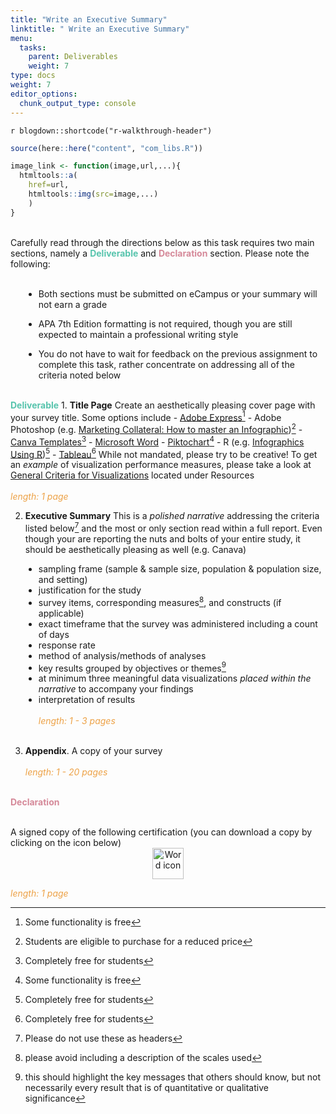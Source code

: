 ```yaml
---
title: "Write an Executive Summary"
linktitle: " Write an Executive Summary"
menu:
  tasks:
    parent: Deliverables
    weight: 7
type: docs
weight: 7
editor_options: 
  chunk_output_type: console
---
```


`r blogdown::shortcode("r-walkthrough-header")`

```r
source(here::here("content", "com_libs.R"))

image_link <- function(image,url,...){
  htmltools::a(
    href=url,
    htmltools::img(src=image,...)
    )
}
```

<style>
ul {
    margin-left: 1.5em
}
</style>

<br>
Carefully read through the directions below as this task requires two main sections, namely a <span style = "color:#57c4ad; font-weight:bold;">Deliverable</span> and <span style = "color:#d58999; font-weight:bold;">Declaration</span> section. Please note the following:
<br>
<br>

  + Both sections must be submitted on eCampus or your summary will not earn a grade
  
  + APA 7th Edition formatting is not required, though you are still expected to maintain a professional writing style
  
  + You do not have to wait for feedback on the previous assignment to complete this task, rather concentrate on addressing all of the criteria noted below
<br>
<br>

<span style = "color:#57c4ad; font-weight:bold;">Deliverable</span>
  1. **Title Page**
  Create an aesthetically pleasing cover page with your survey title. Some options include
    - [Adobe Express](https://www.adobe.com/express/create/infographic)[^Freemium] 
    - Adobe Photoshop (e.g. [Marketing Collateral: How to master an Infographic](https://www.adobe.com/vn_en/creativecloud/design/discover/make-infographic-in-photoshop.html))[^Discounted]
    - [Canva Templates](https://www.canva.com/cover-pages/templates/)[^Free]
    - [Microsoft Word](https://templates.office.com/en-us/papers-and-reports)
    - [Piktochart](https://piktochart.com)[^Freemium]
    - R (e.g. [Infographics Using R](https://rpubs.com/chidungkt/702513))[^Free]
    - [Tableau](https://www.tableau.com/academic/students)[^Free]
      While not mandated, please try to be creative! To get an *example* of visualization performance measures, please take a look at [General Criteria for Visualizations](/resources/look/) located under Resources <br><br>
      <span style = "color:#eda247; font-style: italic;">length: 1 page</span>

  2. **Executive Summary**
  This is a *polished narrative* addressing the criteria listed below^[Please do not use these as headers] and the most or only section read within a full report. Even though your are reporting the nuts and bolts of your entire study, it should be aesthetically pleasing as well (e.g. Canava)
  - sampling frame (sample & sample size, population & population size, and setting)
  - justification for the study
  - survey items, corresponding measures^[please avoid including a description of the scales used], and constructs (if applicable)
  - exact timeframe that the survey was administered including a count of days 
  - response rate
  - method of analysis/methods of analyses
  - key results grouped by objectives or themes^[this should highlight the key messages that others should know, but not necessarily every result that is of quantitative or qualitative significance]
  - at minimum three meaningful data visualizations *placed within the narrative* to accompany your findings
  - interpretation of results<br><br>
  <span style = "color:#eda247; font-style: italic;">length: 1 - 3 pages</span>
  <br>
  <br>
  
  3. **Appendix**. A copy of your survey<br><br>
  <span style = "color:#eda247; font-style: italic;">length: 1 - 20 pages</span>
  <br>
  <br>
  
<span style = "color:#d58999; font-weight:bold;">Declaration</span>
<br>
<br>

A signed copy of the following certification (you can download a copy by clicking on the icon below)<br>
  <a target="_blank" href="/forms/edp619declaration.pdf">
  <center>
  <img src="/logos/pdf-ico.png" alt="Word icon" width="50">
  </center>
  </a>
  <span style = "color:#eda247; font-style: italic;">length: 1 page</span>
  
  
[^Free]: Completely free for students

[^Freemium]: Some functionality is free

[^Discounted]: Students are eligible to purchase for a reduced price
